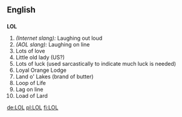 ==English==

==={{Abbreviation}}===
'''LOL'''
# ''(Internet slang):'' Laughing out loud
# ''(AOL slang):'' Laughing on line
# Lots of love
# Little old lady (US?) <!--Um, where in US is this used? -->
# Lots of luck (used sarcastically to indicate much luck is needed)
# Loyal Orange Lodge
# Land o' Lakes (brand of butter)
# Loop of Life
# Lag on line
#Load of Lard

[[de:LOL]]
[[pl:LOL]]
[[fi:LOL]]
